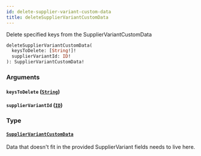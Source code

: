 ```yaml
---
id: delete-supplier-variant-custom-data
title: deleteSupplierVariantCustomData
---
```


Delete specified keys from the SupplierVariantCustomData

```graphql
deleteSupplierVariantCustomData(
  keysToDelete: [String!]!
  supplierVariantId: ID!
): SupplierVariantCustomData!

```

### Arguments

#### `keysToDelete` ([`String`](/developers/supplier-apis/supply-api/graphql/reference/scalars/string))

#### `supplierVariantId` ([`ID`](/developers/supplier-apis/supply-api/graphql/reference/scalars/id))

### Type

#### [`SupplierVariantCustomData`](/developers/supplier-apis/supply-api/graphql/reference/objects/supplier-variant-custom-data)

Data that doesn't fit in the provided SupplierVariant fields needs to live here.

